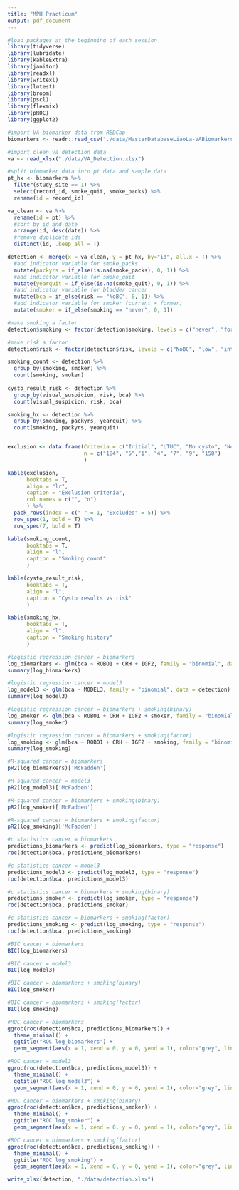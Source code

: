 ```yaml
---
title: "MPH Practicum"
output: pdf_document
---
```


```r
#load packages at the beginning of each session
library(tidyverse)
library(lubridate)
library(kableExtra)
library(janitor)
library(readxl)
library(writexl)
library(lmtest)
library(broom)
library(pscl)
library(flexmix)
library(pROC)
library(ggplot2)
```

```r
#import VA biomarker data from REDCap
biomarkers <- readr::read_csv("./data/MasterDatabaseLiaoLa-VABiomarkersForBladd_DATA_2022-05-11_1411.csv")

#import clean va detection data
va <- read_xlsx("./data/VA_Detection.xlsx")
```

```r
#split biomarker data into pt data and sample data
pt_hx <- biomarkers %>%
  filter(study_site == 1) %>%
  select(record_id, smoke_quit, smoke_packs) %>%
  rename(id = record_id)

va_clean <- va %>%
  rename(id = pt) %>%
  #sort by id and date
  arrange(id, desc(date)) %>%
  #remove duplicate ids
  distinct(id, .keep_all = T)

detection <- merge(x = va_clean, y = pt_hx, by="id", all.x = T) %>%
  #add indicator variable for smoke_packs
  mutate(packyrs = if_else(is.na(smoke_packs), 0, 1)) %>%
  #add indicator variable for smoke_quit
  mutate(yearquit = if_else(is.na(smoke_quit), 0, 1)) %>%
  #add indicator variable for bladder cancer
  mutate(bca = if_else(risk == "NoBC", 0, 1)) %>%
  #add indicator variable for smoker (current + former)
  mutate(smoker = if_else(smoking == "never", 0, 1))

#make smoking a factor
detection$smoking <- factor(detection$smoking, levels = c("never", "former", "current"))

#make risk a factor
detection$risk <- factor(detection$risk, levels = c("NoBC", "low", "intermediate", "high"))
```

```r
smoking_count <- detection %>%
  group_by(smoking, smoker) %>%
  count(smoking, smoker)
  
cysto_result_risk <- detection %>%
  group_by(visual_suspicion, risk, bca) %>%
  count(visual_suspicion, risk, bca)

smoking_hx <- detection %>%
  group_by(smoking, packyrs, yearquit) %>%
  count(smoking, packyrs, yearquit)
```

```r

```

```r
exclusion <- data.frame(Criteria = c("Initial", "UTUC", "No cysto", "No follow up", "Insufficient RNA for biomarker analysis", "Duplicates", "Total"),
                        n = c("184", "5","1", "4", "7", "9", "158")
                        )

kable(exclusion,
      booktabs = T,
      align = "lr",
      caption = "Exclusion criteria",
      col.names = c("", "n")
      ) %>%
  pack_rows(index = c(" " = 1, "Excluded" = 5)) %>%
  row_spec(1, bold = T) %>%
  row_spec(7, bold = T)
```

```r
kable(smoking_count,
      booktabs = T,
      align = "l",
      caption = "Smoking count"
      )

kable(cysto_result_risk,
      booktabs = T,
      align = "l",
      caption = "Cysto results vs risk"
      )

kable(smoking_hx,
      booktabs = T,
      align = "l",
      caption = "Smoking history"
      )
```

\newpage

```r
#logistic regression cancer = biomarkers
log_biomarkers <- glm(bca ~ ROBO1 + CRH + IGF2, family = "binomial", data = detection)
summary(log_biomarkers)

#logistic regression cancer = model3
log_model3 <- glm(bca ~ MODEL3, family = "binomial", data = detection)
summary(log_model3)

#logistic regression cancer = biomarkers + smoking(binary)
log_smoker <- glm(bca ~ ROBO1 + CRH + IGF2 + smoker, family = "binomial", data = detection)
summary(log_smoker)

#logistic regression cancer = biomarkers + smoking(factor)
log_smoking <- glm(bca ~ ROBO1 + CRH + IGF2 + smoking, family = "binomial", data = detection)
summary(log_smoking)
```

```r
#R-squared cancer = biomarkers
pR2(log_biomarkers)['McFadden']

#R-squared cancer = model3
pR2(log_model3)['McFadden']

#R-squared cancer = biomarkers + smoking(binary)
pR2(log_smoker)['McFadden']

#R-squared cancer = biomarkers + smoking(factor)
pR2(log_smoking)['McFadden']
```

```r
#c statistics cancer = biomarkers
predictions_biomarkers <- predict(log_biomarkers, type = "response")
roc(detection$bca, predictions_biomarkers)

#c statistics cancer = model3
predictions_model3 <- predict(log_model3, type = "response")
roc(detection$bca, predictions_model3)

#c statistics cancer = biomarkers + smoking(binary)
predictions_smoker <- predict(log_smoker, type = "response")
roc(detection$bca, predictions_smoker)

#c statistics cancer = biomarkers + smoking(factor)
predictions_smoking <- predict(log_smoking, type = "response")
roc(detection$bca, predictions_smoking)
```

```r
#BIC cancer = biomarkers
BIC(log_biomarkers)

#BIC cancer = model3
BIC(log_model3)

#BIC cancer = biomarkers + smoking(binary)
BIC(log_smoker)

#BIC cancer = biomarkers + smoking(factor)
BIC(log_smoking)
```

```r
#ROC cancer = biomarkers
ggroc(roc(detection$bca, predictions_biomarkers)) +
  theme_minimal() + 
  ggtitle("ROC log_biomarkers") + 
  geom_segment(aes(x = 1, xend = 0, y = 0, yend = 1), color="grey", linetype="dashed")

#ROC cancer = model3
ggroc(roc(detection$bca, predictions_model3)) +
  theme_minimal() + 
  ggtitle("ROC log_model3") + 
  geom_segment(aes(x = 1, xend = 0, y = 0, yend = 1), color="grey", linetype="dashed")

#ROC cancer = biomarkers + smoking(binary)
ggroc(roc(detection$bca, predictions_smoker)) +
  theme_minimal() + 
  ggtitle("ROC log_smoker") + 
  geom_segment(aes(x = 1, xend = 0, y = 0, yend = 1), color="grey", linetype="dashed")

#ROC cancer = biomarkers + smoking(factor)
ggroc(roc(detection$bca, predictions_smoking)) +
  theme_minimal() + 
  ggtitle("ROC log_smoking") + 
  geom_segment(aes(x = 1, xend = 0, y = 0, yend = 1), color="grey", linetype="dashed")
```

```r
write_xlsx(detection, "./data/detection.xlsx")
```